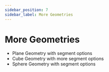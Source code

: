 ```yaml
---
sidebar_position: 7
sidebar_label: More Geometries
---
```



# More Geometries

<MoreGeometriesScene />


- Plane Geometry with segment options
- Cube Geometry with more segment options
- Sphere Geometry with segment options
